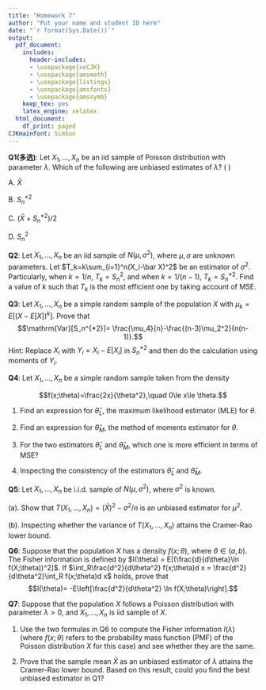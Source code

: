 ```yaml
---
title: "Homework 7"
author: "Put your name and student ID here"
date: "`r format(Sys.Date())`"
output:
  pdf_document:
    includes:
      header-includes:
      - \usepackage{xeCJK}
      - \usepackage{amsmath}
      - \usepackage{listings}
      - \usepackage{amsfonts}
      - \usepackage{amssymb}
    keep_tex: yes
    latex_engine: xelatex
  html_document:
    df_print: paged
CJKmainfont: SimSun
---
```



**Q1(多选)**: Let $X_1,\dots,X_n$ be an iid sample of Poisson distribution with parameter $\lambda$. Which of the following are
unbiased estimates of $\lambda$? (    ) 

A. $\bar X$

B. $S_n^{*2}$

C. $(\bar X+S_n^{*2})/2$

D. $S_n^2$


**Q2**: Let $X_1,\dots,X_n$ be an iid  sample of $N(\mu,\sigma^2)$, where $\mu,\sigma$ are unknown parameters. Let $T_k=k\sum_{i=1}^n(X_i-\bar X)^2$ be an estimator of $\sigma^2$. Particularly, when $k=1/n$, $T_k=S_n^2$, and when $k=1/(n-1)$, $T_k=S_n^{*2}$. Find a value of $k$ such that $T_k$ is the most efficient one by taking account of MSE.

**Q3**: Let $X_1,\dots,X_n$ be a simple random sample of the population $X$ with $\mu_k = E[(X-E[X])^k]$. Prove that
$$\mathrm{Var}[S_n^{*2}]= \frac{\mu_4}{n}-\frac{(n-3)\mu_2^2}{n(n-1)}.$$
Hint: Replace $X_i$ with $Y_i=X_i-E[X_i]$ in $S_n^{*2}$ and then do  the calculation using moments of $Y_i$. 

**Q4**: Let $X_1,\dots,X_n$ be a simple random sample taken from the density

$$f(x;\theta)=\frac{2x}{\theta^2},\quad 0\le x\le \theta.$$

1. Find an expression for $\hat\theta_L$, the maximum likelihood estimator (MLE) for $\theta$.

2. Find an expression for $\hat\theta_M$, the method of moments estimator for $\theta$.

3. For the two estimators $\hat\theta_L$ and $\hat\theta_M$, which one is more efficient in terms of MSE?

4. Inspecting the consistency of the estimators $\hat\theta_L$ and $\hat\theta_M$.


**Q5**: Let $X_1,\dots,X_n$ be i.i.d. sample of $N(\mu,\sigma^2)$, where $\sigma^2$ is known. 


(a). Show that $T(X_1,\dots,X_n) = (\bar X)^2-\sigma^2/n$ is an unbiased estimator for $\mu^2$.

(b). Inspecting whether the variance of $T(X_1,\dots,X_n)$ attains the Cramer-Rao lower bound.

**Q6**: Suppose that the population $X$ has a density $f(x;\theta)$, where $\theta\in (a,b)$. The Fisher information is defined by $I(\theta) = E[(\frac{d}{d\theta}\ln f(X;\theta))^2]$. If $\int_R\frac{d^2}{d\theta^2} f(x;\theta)d x = \frac{d^2}{d\theta^2}\int_R f(x;\theta)d x$ holds, prove that $$I(\theta)= -E\left[\frac{d^2}{d\theta^2} \ln f(X;\theta)\right].$$


**Q7**: Suppose that the population $X$ follows a Poisson distribution with parameter $\lambda>0$, and $X_1,\dots, X_n$ is iid sample of $X$. 

1. Use the two formulas in Q6 to compute the Fisher information $I(\lambda)$ (where $f(x;\theta)$ refers to the probability mass function (PMF) of the Poisson distribution $X$ for this case) and see whether they are the same.

2. Prove that the sample mean $\bar X$ as an unbiased estimator of $\lambda$ attains the Cramer-Rao lower bound. Based on this result, could you find the best unbiased estimator in Q1? 


